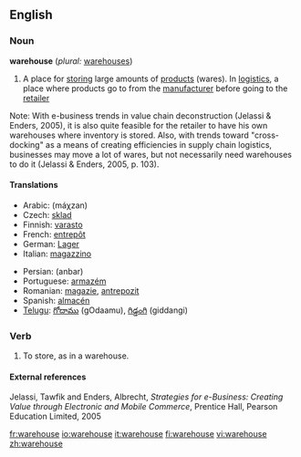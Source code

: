==English==

===Noun===
'''warehouse''' (''plural:'' [[warehouses]])

# A place for [[store|storing]] large amounts of [[product]]s (wares). In [[logistics]], a place where products go to from the [[manufacturer]] before going to the [[retailer]]

Note: With e-business trends in value chain deconstruction (Jelassi & Enders, 2005), it is also quite feasible for the retailer to have his own warehouses where inventory is stored. Also, with trends toward "cross-docking" as a means of creating efficiencies in supply chain logistics, businesses may move a lot of wares, but not necessarily need warehouses to do it (Jelassi & Enders, 2005, p. 103).

====Translations====
{{top}}
*Arabic: {{ARchar|[[مخزن]]}} (máχzan) {{m}}
*Czech: [[sklad]] {{m}}
*Finnish: [[varasto]]
*French: [[entrepôt]] {{m}}
*German: [[Lager]] {{n}}
*Italian: [[magazzino]] {{m}}
{{mid}}
*Persian: {{FAchar|[[انبار]]}} (anbar)
*Portuguese: [[armazém]] {{m}}
*Romanian: [[magazie]], [[antrepozit]]
*Spanish: [[almacén]] {{m}}
*[[Telugu]]: [[గోదాము]] (gOdaamu), [[గిడ్డంగి]] (giddangi)
{{bottom}}

===Verb===
{{en-verb|warehouses|warehousing|warehoused|warehoused}}
# To store, as in a warehouse.

====External references====
Jelassi, Tawfik and Enders, Albrecht, ''Strategies for e-Business: Creating Value through Electronic and Mobile Commerce'', Prentice Hall, Pearson Education Limited, 2005

[[fr:warehouse]]
[[io:warehouse]]
[[it:warehouse]]
[[fi:warehouse]]
[[vi:warehouse]]
[[zh:warehouse]]